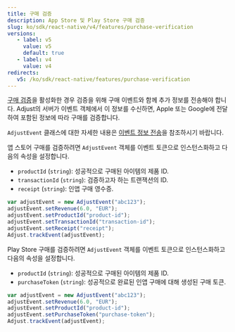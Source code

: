 ```yaml
---
title: 구매 검증
description: App Store 및 Play Store 구매 검증
slug: ko/sdk/react-native/v4/features/purchase-verification
versions:
   - label: v5
     value: v5
     default: true
   - label: v4
     value: v4
redirects:
   v5: /ko/sdk/react-native/features/purchase-verification
---
```


[구매 검증](https://help.adjust.com/ko/article/purchase-verification)을 활성화한 경우 검증을 위해 구매 이벤트와 함께 추가 정보를 전송해야 합니다. Adjust의 서버가 이벤트 객체에서 이 정보를 수신하면, Apple 또는 Google에 전달하여 포함된 정보에 따라 구매를 검증합니다.

<Callout type="seealso">

`AdjustEvent` 클래스에 대한 자세한 내용은 [이벤트 정보 전송](/ko/sdk/react-native/features/events)을 참조하시기 바랍니다.

</Callout>
<Tabs>
<Tab title="App Store" icon="StoreAppStore" sync="appstore">

앱 스토어 구매를 검증하려면 `AdjustEvent` 객체를 이벤트 토큰으로 인스턴스화하고 다음의 속성을 설정합니다.

-  `productId` \(`string`\): 성공적으로 구매된 아이템의 제품 ID.
-  `transactionId` \(`string`\): 검증하고자 하는 트랜잭션의 ID.
-  `receipt` \(`string`\): 인앱 구매 영수증.

```js
var adjustEvent = new AdjustEvent("abc123");
adjustEvent.setRevenue(6.0, "EUR");
adjustEvent.setProductId("product-id");
adjustEvent.setTransactionId("transaction-id");
adjustEvent.setReceipt("receipt");
Adjust.trackEvent(adjustEvent);
```

</Tab>
<Tab title="Play Store" icon="PlatformGooglePlay" sync="playstore">

Play Store 구매를 검증하려면 `AdjustEvent` 객체를 이벤트 토큰으로 인스턴스화하고 다음의 속성을 설정합니다.

-  `productId` \(`string`\): 성공적으로 구매된 아이템의 제품 ID.
-  `purchaseToken` \(`string`\): 성공적으로 완료된 인앱 구매에 대해 생성된 구매 토큰.

```js
var adjustEvent = new AdjustEvent("abc123");
adjustEvent.setRevenue(6.0, "EUR");
adjustEvent.setProductId("product-id");
adjustEvent.setPurchaseToken("purchase-token");
Adjust.trackEvent(adjustEvent);
```

</Tab>
</Tabs>
